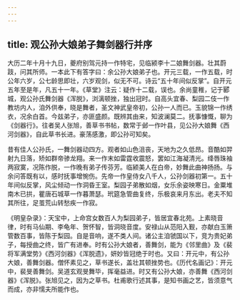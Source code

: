 ```yaml
---
---
---
```

title: 观公孙大娘弟子舞剑器行并序
---




大历二年十月十九日，夔府别驾元持一作特宅，见临颍李十二娘舞剑器。壮其蔚跂，问其所师。一本此下有答字曰：余公孙大娘弟子也。开元三载，一作五载，时公年六岁，公七龄思即壮，六岁观剑，似无不可。诗云“五十年间似反掌”。自开元五年至是年，凡五十一年。《草堂》注云：疑作十二载，误也。余尚童稚，记于郾城，观公孙氏舞剑器《浑脱》，浏漓顿挫，独出冠时。自高头宜春、梨园二伎一作教坊内人，洎外供奉，晓是舞者，圣文神武皇帝初，公孙一人而已。玉貌锦一作绣衣，况余白首。今兹弟子，亦匪盛颜。既辨其由来，知波澜莫二。抚事慷慨，聊为《剑器行》。往者吴人张旭，善草书书帖，数常于邺一作叶县，见公孙大娘舞《西河剑器》，自此草书长进。豪荡感激，即公孙可知矣。

昔有佳人公孙氏，一舞剑器动四方。观者如山色沮丧，天地为之久低昂。音酷如羿射九日落，矫如群帝骖龙翔。来一作末如雷霆收震怒，罢如江海凝清光。绛唇珠袖两寂寞，况陈作脱，一作晚有弟子传芬芳。临颍美人在白帝，妙舞此曲神扬扬。与余问答既有以，感时抚事增惋伤。先帝一作皇侍女八千人，公孙剑器初第一。五十年间似反掌，风尘倾动一作洞昏王室。梨园子弟散如烟，女乐余姿映寒日。金粟堆南木已拱，瞿唐石城草一作暮萧瑟。玳筵急管曲复终，乐极哀来月东出。老夫不知其所往，足茧荒山转愁疾一作寂。

《明皇杂录》：天宝中，上命宫女数百人为梨园弟子，皆居宜春北苑。上素晓音律，时有马仙期、李龟年、贺怀智，皆洞晓音度。安禄山从范阳入觐，亦献白玉箫管数百事，皆陈于梨园。自是音响，遂不类人间。诸公主洎虢国以下，竞为贵妃弟子，每授曲之终，皆广有进奉。时有公孙大娘者，善舞剑，能为《邻里曲》及《裴将军满堂势》《西河剑器》《浑脱遗》，妍妙皆冠绝于时也。又曰：开元中，有公孙大娘，善舞剑器。僧怀素见之，草书遂长，盖壮其顿挫势也。《历代名画记》：开元中，裴旻善舞剑。吴道玄观旻舞毕，挥毫益进。时又有公孙大娘，亦善舞《西河剑器》《浑脱》。张旭见之，因为之草书。杜甫歌行述其事，是知书画之艺，皆须意气而成，亦非懦夫所能作也。
